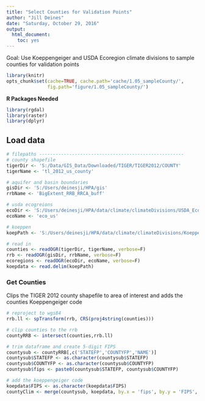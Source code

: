 ```yaml
---
title: "Select Counties for Validation Points"
author: "Jill Deines"
date: "Saturday, October 29, 2016"
output: 
  html_document:
    toc: yes
---
```


Goal: Use Koeppengeiger and USDA Ecoregion climate divisions to sample counties for validation points


```r
library(knitr)
opts_chunk$set(cache=TRUE, cache.path='cache/1.05_sampleCounty/',
               fig.path='figure/1.05_sampleCounty/')
```

**R Packages Needed**

```r
library(rgdal)
library(raster)
library(dplyr)
```

## Load data

```r
# filepaths -----------------------------------------------------
# county shapefile
tigerDir <- 'S:/Data/GIS_Data/Downloaded/TIGER/TIGER2012/COUNTY'
tigerName <- 'tl_2012_us_county'

# aquifer and basin boundaries
gisDir <- 'S:/Users/deinesji/HPA/gis'
rrbName <- 'BigExtent_RRB_RRCA_buff'

# usda ecogreions
ecoDir <- 'S:/Users/deinesji/HPA/data/climate/climateDivisions/USDA_Ecoregions'
ecoName <- 'eco_us'

# koeppen
koepPath <- 'S:/Users/deinesji/HPA/data/climate/climateDivisions/Koeppengeiger/KoeppenGeiger_UScounty.txt'

# read in
counties <- readOGR(tigerDir, tigerName, verbose=F)
rrb <- readOGR(gisDir, rrbName, verbose=F)
ecoregions <- readOGR(ecoDir, ecoName, verbose=F)
koepdata <- read.delim(koepPath)
```


### Get Counties
Clips the TIGER 2012 county shapefile to area of interest and adds the counties Koeppengeiger code

```r
# reproject to wgs84
rrb.ll <- spTransform(rrb, CRS(proj4string(counties)))

# clip counties to the rrb
countyRRB <- intersect(counties,rrb.ll)

# trim dataframe and create 5-digit FIPS
countysub <- countyRRB[,c('STATEFP','COUNTYFP','NAME')]
countysub$STATEFP <- as.character(countysub$STATEFP)
countysub$COUNTYFP <- as.character(countysub$COUNTYFP)
countysub$fips <- paste0(countysub$STATEFP, countysub$COUNTYFP)

# add the koeppengeiger code
koepdata$FIPS <- as.character(koepdata$FIPS)
countyClim <- merge(countysub, koepdata, by.x = 'fips', by.y = 'FIPS', all.x = T)
```




